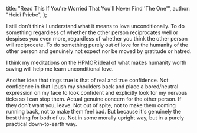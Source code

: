   title: "Read This If You're Worried That You'll Never Find 'The One'",
  author: "Heidi Priebe",
};

I still don't think I understand what it means to love unconditionally. To do
something regardless of whether the other person reciprocates well or despises
you even more, regardless of whether you think the other person will reciprocate.
To do something purely out of love for the humanity of the other person and
genuinely not expect nor be moved by gratitude or hatred.

I think my meditations on the HPMOR ideal of what makes humanity worth saving
will help me learn unconditional love.

Another idea that rings true is that of real and true confidence. Not confidence
in that I push my shoulders back and place a bored/neutral expression on my
face to look confident and explicitly look for my nervous ticks so I can stop
them. Actual genuine concern for the other person. If they don't want you,
leave. Not out of spite, not to make them coming running back, not to make
them feel bad. But because it's genuinely the best thing for both of us. Not in
some morally upright way, but in a purely practical down-to-earth way.
